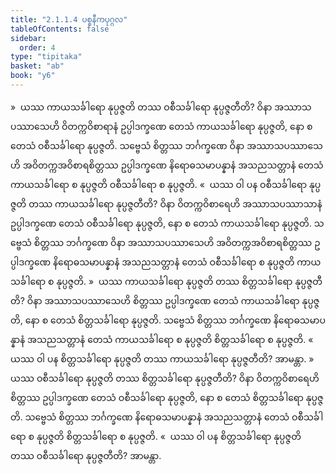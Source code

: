 ```yaml
---
title: "2.1.1.4 ပစ္စနီကပုဂ္ဂလ"
tableOfContents: false
sidebar:
  order: 4
type: "tipitaka"
basket: "ab"
book: "y6"
---
```



<DynamicBreadcrumb />

<Division number="24" book="y6" e="ch" v="34" p="7">

<Paragraph number="147" book="y6">
»  ယဿ ကာယသင်္ခါရော နုပ္ပဇ္ဇတိ တဿ ဝစီသင်္ခါရော နုပ္ပဇ္ဇတီတိ?
</Paragraph>

<Paragraph number="148" book="y6">
ဝိနာ အဿာသပဿာသေဟိ ဝိတက္ကဝိစာရာနံ ဥပ္ပါဒက္ခဏေ တေသံ ကာယသင်္ခါရော နုပ္ပဇ္ဇတိ, နော စ တေသံ ဝစီသင်္ခါရော နုပ္ပဇ္ဇတိ. သဗ္ဗေသံ စိတ္တဿ ဘင်္ဂက္ခဏေ ဝိနာ အဿာသပဿာသေဟိ အဝိတက္ကအဝိစာရစိတ္တဿ ဥပ္ပါဒက္ခဏေ နိရောဓသမာပန္နာနံ အသညသတ္တာနံ တေသံ ကာယသင်္ခါရော စ နုပ္ပဇ္ဇတိ ဝစီသင်္ခါရော စ နုပ္ပဇ္ဇတိ.
</Paragraph>

<Paragraph number="149" book="y6">
«  ယဿ ဝါ ပန ဝစီသင်္ခါရော နုပ္ပဇ္ဇတိ တဿ ကာယသင်္ခါရော နုပ္ပဇ္ဇတီတိ?
</Paragraph>

<Paragraph number="150" book="y6">
ဝိနာ ဝိတက္ကဝိစာရေဟိ အဿာသပဿာသာနံ ဥပ္ပါဒက္ခဏေ တေသံ ဝစီသင်္ခါရော နုပ္ပဇ္ဇတိ, နော စ တေသံ ကာယသင်္ခါရော နုပ္ပဇ္ဇတိ. သဗ္ဗေသံ စိတ္တဿ ဘင်္ဂက္ခဏေ ဝိနာ အဿာသပဿာသေဟိ အဝိတက္ကအဝိစာရစိတ္တဿ ဥပ္ပါဒက္ခဏေ နိရောဓသမာပန္နာနံ အသညသတ္တာနံ တေသံ ဝစီသင်္ခါရော စ နုပ္ပဇ္ဇတိ ကာယသင်္ခါရော စ နုပ္ပဇ္ဇတိ.
</Paragraph>

<Paragraph number="151" book="y6">
»  ယဿ ကာယသင်္ခါရော နုပ္ပဇ္ဇတိ တဿ စိတ္တသင်္ခါရော နုပ္ပဇ္ဇတီတိ?
</Paragraph>

<Paragraph number="152" book="y6">
ဝိနာ အဿာသပဿာသေဟိ စိတ္တဿ ဥပ္ပါဒက္ခဏေ တေသံ ကာယသင်္ခါရော နုပ္ပဇ္ဇတိ, နော စ တေသံ စိတ္တသင်္ခါရော နုပ္ပဇ္ဇတိ. သဗ္ဗေသံ စိတ္တဿ ဘင်္ဂက္ခဏေ နိရောဓသမာပန္နာနံ အသညသတ္တာနံ တေသံ ကာယသင်္ခါရော စ နုပ္ပဇ္ဇတိ စိတ္တသင်္ခါရော စ နုပ္ပဇ္ဇတိ.
</Paragraph>

<Paragraph number="153" book="y6">
«  ယဿ ဝါ ပန စိတ္တသင်္ခါရော နုပ္ပဇ္ဇတိ တဿ ကာယသင်္ခါရော နုပ္ပဇ္ဇတီတိ? အာမန္တာ.
</Paragraph>

</Division>
<Division number="25" book="y6" e="ch" v="34" p="8">

<Paragraph number="154" book="y6">
»  ယဿ ဝစီသင်္ခါရော နုပ္ပဇ္ဇတိ တဿ စိတ္တသင်္ခါရော နုပ္ပဇ္ဇတီတိ?
</Paragraph>

<Paragraph number="155" book="y6">
ဝိနာ ဝိတက္ကဝိစာရေဟိ စိတ္တဿ ဥပ္ပါဒက္ခဏေ တေသံ ဝစီသင်္ခါရော နုပ္ပဇ္ဇတိ, နော စ တေသံ စိတ္တသင်္ခါရော နုပ္ပဇ္ဇတိ. သဗ္ဗေသံ စိတ္တဿ ဘင်္ဂက္ခဏေ နိရောဓသမာပန္နာနံ အသညသတ္တာနံ တေသံ ဝစီသင်္ခါရော စ နုပ္ပဇ္ဇတိ စိတ္တသင်္ခါရော စ နုပ္ပဇ္ဇတိ.
</Paragraph>

<Paragraph number="156" book="y6">
«  ယဿ ဝါ ပန စိတ္တသင်္ခါရော နုပ္ပဇ္ဇတိ တဿ ဝစီသင်္ခါရော နုပ္ပဇ္ဇတီတိ? အာမန္တာ.
</Paragraph>
</Division>